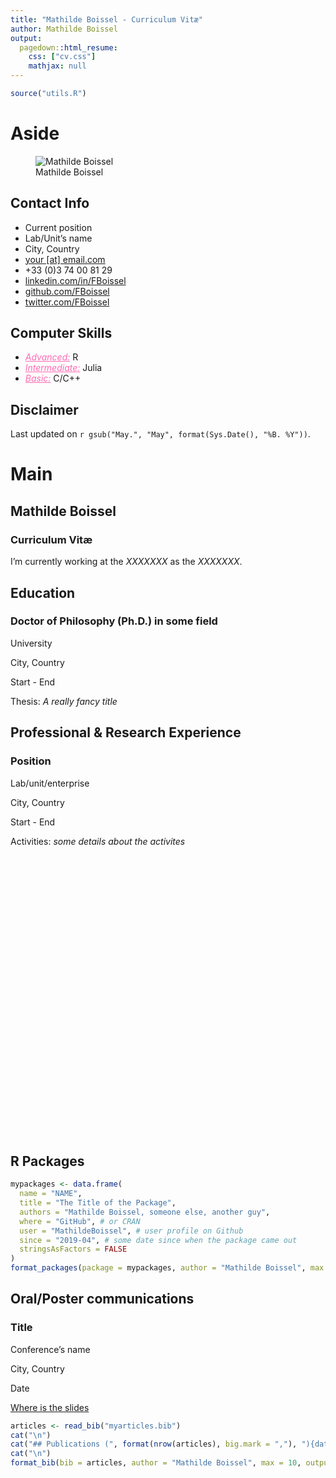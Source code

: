 ```yaml
---
title: "Mathilde Boissel - Curriculum Vitæ"
author: Mathilde Boissel
output:
  pagedown::html_resume:
    css: ["cv.css"]
    mathjax: null
---
```

 
```r
source("utils.R")
```

# Aside

![Mathilde Boissel](https://upload.wikimedia.org/wikipedia/commons/thumb/9/91/Octicons-mark-github.svg/600px-Octicons-mark-github.svg.png){width=226px, id="picture"}


## Contact Info {#contact}

- <i class="fa fa-user" style="color: #ff69b4;"></i> Current position
- <i class="fa fa-university" style="color: #ff69b4;"></i> Lab/Unit's name
- <i class="fa fa-map-marker" style="color: #ff69b4;"></i> City, Country
- <i class="fa fa-envelope" style="color: #ff69b4;"></i> [your [at] email.com](mailto:your@email.com)
- <i class="fa fa-phone" style="color: #ff69b4;"></i> +33 (0)3 74 00 81 29
- <i class="fa fa-linkedin" style="color: #ff69b4;"></i> [linkedin.com/in/FBoissel](https://www.linkedin.com/in/FBoissel)
- <i class="fa fa-github" style="color: #ff69b4;"></i> [github.com/FBoissel](https://github.com/FBoissel)
- <i class="fa fa-twitter" style="color: #ff69b4;"></i> [twitter.com/FBoissel](https://twitter.com/FBoissel)

## Computer Skills {#skills}

- <u style="color: #ff69b4;">*Advanced:*</u> R
- <u style="color: #ff69b4;">*Intermediate:*</u> Julia
- <u style="color: #ff69b4;">*Basic:*</u> C/C++

## Disclaimer {#disclaimer}

Last updated on `r gsub("May.", "May", format(Sys.Date(), "%B. %Y"))`.



# Main

## Mathilde Boissel {#title}

### Curriculum Vitæ

I'm currently working at the *XXXXXXX* as the *XXXXXXX*.

## Education {data-icon=graduation-cap data-concise=true}

### Doctor of Philosophy (Ph.D.) in some field

University

City, Country

Start - End

Thesis: *A really fancy title*


## Professional & Research Experience {data-icon=laptop}

### Position

Lab/unit/enterprise

City, Country

Start - End

Activities: *some details about the activites*


<p style="margin-bottom: 13cm"> </p> <!-- just to make sure the part with aside are on the second page -->


## R Packages {data-icon=code}

```r
mypackages <- data.frame(
  name = "NAME",
  title = "The Title of the Package",
  authors = "Mathilde Boissel, someone else, another guy",
  where = "GitHub", # or CRAN
  user = "MathildeBoissel", # user profile on Github
  since = "2019-04", # some date since when the package came out
  stringsAsFactors = FALSE
)
format_packages(package = mypackages, author = "Mathilde Boissel", max = 57, output = "resume")
```


## Oral/Poster communications {data-icon=comment-dots}

### Title

Conference's name

City, Country

Date

::: aside
[<i class="fa fa-github"></i> Where is the slides](some URL where the slides or poster can be found)
:::


<!-- ## Publications {data-icon=newspaper} -->

```r
articles <- read_bib("myarticles.bib")
cat("\n")
cat("## Publications (", format(nrow(articles), big.mark = ","), "){data-icon=newspaper}\n\n", sep = "")
cat("\n")
format_bib(bib = articles, author = "Mathilde Boissel", max = 10, output = "resume")
```

